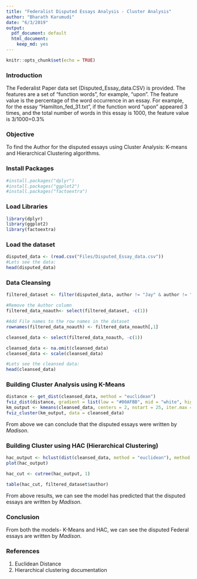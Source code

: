 ```yaml
---
title: "Federalist Disputed Essays Analysis - Cluster Analysis"
author: "Bharath Karumudi"
date: "6/3/2019"
output:
  pdf_document: default
  html_document:
    keep_md: yes
---
```


```r
knitr::opts_chunk$set(echo = TRUE)
```

### Introduction
The Federalist Paper data set (Disputed_Essay_data.CSV) is provided. The features are a set of “function words”, for example, “upon”. The feature value is the percentage of the word occurrence in an essay. For example, for the essay “Hamilton_fed_31.txt”, if the function word “upon” appeared 3 times, and the total number of words in this essay is 1000, the feature value is 3/1000=0.3%

### Objective
To find the Author for the disputed essays using Cluster Analysis: K-means and Hierarchical Clustering algorithms.

### Install Packages
```r
#install.packages("dplyr")
#install.packages("ggplot2")
#install.packages("factoextra")
```

### Load Libraries

```r
library(dplyr)
library(ggplot2)
library(factoextra)
```


### Load the dataset

```r
disputed_data <- (read.csv("Files/Disputed_Essay_data.csv"))
#Lets see the data:
head(disputed_data)
```

### Data Cleansing
```r

filtered_dataset <- filter(disputed_data, author != "Jay" & author != "HM")

#Remove the Author column
filtered_data_noauth<- select(filtered_dataset, -c(1))

#Add File names to the row names in the dataset
rownames(filtered_data_noauth) <- filtered_data_noauth[,1]

cleansed_data <- select(filtered_data_noauth, -c(1))

cleansed_data <- na.omit(cleansed_data)
cleansed_data <- scale(cleansed_data)

#Lets see the cleansed data:
head(cleansed_data)

```

### Building Cluster Analysis using K-Means
```r

distance <- get_dist(cleansed_data, method = "euclidean")
fviz_dist(distance, gradient = list(low = "#00AFBB", mid = "white", high = "#FC4E07"))
km_output <- kmeans(cleansed_data, centers = 2, nstart = 25, iter.max = 100, algorithm = "Hartigan-Wong")
fviz_cluster(km_output, data = cleansed_data)

```

From above we can conclude that the disputed essays were written by *Madison*.

### Building Cluster using HAC (Hierarchical Clustering)

```r

hac_output <- hclust(dist(cleansed_data, method = "euclidean"), method = "complete")
plot(hac_output)

hac_cut <- cutree(hac_output, 1)

table(hac_cut, filtered_dataset$author)

```

From above results, we can see the model has predicted that the disputed essays are written by *Madison*.


### Conclusion
From both the models- K-Means and HAC, we can see the disputed Federal essays are written by *Madison*.

### References

1. Euclidean Distance
2. Hierarchical clustering documentation
